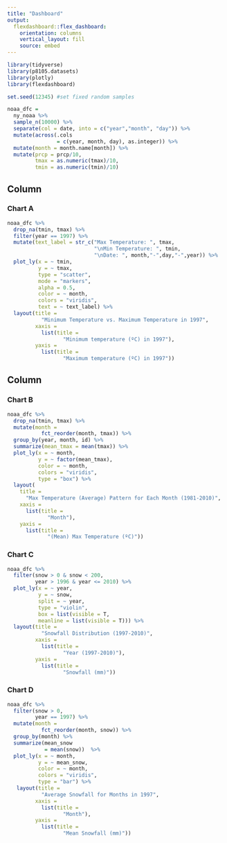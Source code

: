 ```yaml
---
title: "Dashboard"
output: 
  flexdashboard::flex_dashboard:
    orientation: columns
    vertical_layout: fill
    source: embed
---
```


```r
library(tidyverse)
library(p8105.datasets)
library(plotly)
library(flexdashboard)
```



```r
set.seed(12345) #set fixed random samples

noaa_dfc = 
  ny_noaa %>%
  sample_n(10000) %>%
  separate(col = date, into = c("year","month", "day")) %>%
  mutate(across(.cols
                = c(year, month, day), as.integer)) %>%
  mutate(month = month.name[month]) %>%
  mutate(prcp = prcp/10, 
         tmax = as.numeric(tmax)/10,
         tmin = as.numeric(tmin)/10) 
```



Column {data-width=500}
-----------------------------------------------------------------------

### Chart A

```r
noaa_dfc %>%
  drop_na(tmin, tmax) %>%
  filter(year == 1997) %>%
  mutate(text_label = str_c("Max Temperature: ", tmax, 
                            "\nMin Temperature: ", tmin, 
                            "\nDate: ", month,"-",day,"-",year)) %>%
  plot_ly(x = ~ tmin, 
          y = ~ tmax,
          type = "scatter",
          mode = "markers",
          alpha = 0.5,
          color = ~ month,
          colors = "viridis", 
          text = ~ text_label) %>%
  layout(title = 
           "Minimum Temperature vs. Maximum Temperature in 1997",
         xaxis = 
           list(title = 
                  "Minimum temperature (ºC) in 1997"),
         yaxis = 
           list(title = 
                  "Maximum temperature (ºC) in 1997"))
```

Column {data-width=500}
-----------------------------------------------------------------------

### Chart B

```r
noaa_dfc %>%
  drop_na(tmin, tmax) %>%
  mutate(month = 
           fct_reorder(month, tmax)) %>%
  group_by(year, month, id) %>%
  summarize(mean_tmax = mean(tmax)) %>%
  plot_ly(x = ~ month, 
          y = ~ factor(mean_tmax), 
          color = ~ month, 
          colors = "viridis", 
          type = "box") %>%
  layout(
    title = 
      "Max Temperature (Average) Pattern for Each Month (1981-2010)", 
    xaxis = 
      list(title = 
             "Month"),
    yaxis = 
      list(title = 
             "(Mean) Max Temperature (ºC)")) 
```

### Chart C

```r
noaa_dfc %>%
  filter(snow > 0 & snow < 200,
         year > 1996 & year <= 2010) %>% 
  plot_ly(x = ~ year, 
          y = ~ snow, 
          split = ~ year, 
          type = "violin",
          box = list(visible = T, 
          meanline = list(visible = T))) %>%
  layout(title = 
           "Snowfall Distribution (1997-2010)",
         xaxis = 
           list(title = 
                  "Year (1997-2010)"),
         yaxis = 
           list(title = 
                  "Snowfall (mm)"))
```


### Chart D
```r
noaa_dfc %>%
  filter(snow > 0,
         year == 1997) %>%
  mutate(month = 
           fct_reorder(month, snow)) %>%
  group_by(month) %>%
  summarize(mean_snow 
            = mean(snow))  %>%
  plot_ly(x = ~ month, 
          y = ~ mean_snow, 
          color = ~ month, 
          colors = "viridis", 
          type = "bar") %>%
   layout(title = 
           "Average Snowfall for Months in 1997",
         xaxis = 
           list(title = 
                  "Month"),
         yaxis = 
           list(title = 
                  "Mean Snowfall (mm)"))
```


